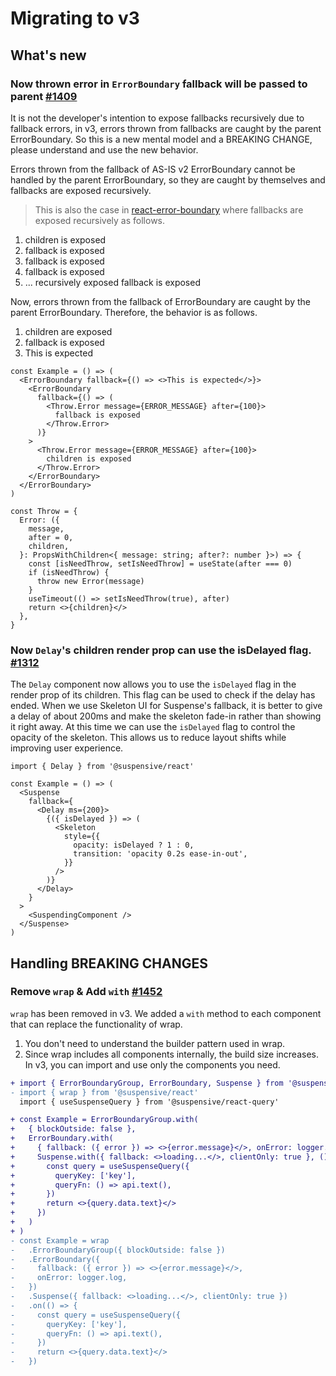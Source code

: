
# Migrating to v3

## What's new

### Now thrown error in `ErrorBoundary` fallback will be passed to parent [#1409](https://github.com/toss/suspensive/pull/1409)

It is not the developer's intention to expose fallbacks recursively due to fallback errors, in v3, errors thrown from fallbacks are caught by the parent ErrorBoundary.
So this is a new mental model and a BREAKING CHANGE, please understand and use the new behavior.

<Callout>

Errors thrown from the fallback of AS-IS v2 ErrorBoundary cannot be handled by the parent ErrorBoundary, so they are caught by themselves and fallbacks are exposed recursively.

> This is also the case in [react-error-boundary](https://github.com/bvaughn/react-error-boundary) where fallbacks are exposed recursively as follows.

1. children is exposed
2. fallback is exposed
3. fallback is exposed
4. fallback is exposed
5. ... recursively exposed fallback is exposed

</Callout>

Now, errors thrown from the fallback of ErrorBoundary are caught by the parent ErrorBoundary. Therefore, the behavior is as follows.

1. children are exposed
2. fallback is exposed
3. This is expected

```tsx /This is expected/ /fallback is exposed/ /children is exposed/
const Example = () => (
  <ErrorBoundary fallback={() => <>This is expected</>}>
    <ErrorBoundary
      fallback={() => (
        <Throw.Error message={ERROR_MESSAGE} after={100}>
          fallback is exposed
        </Throw.Error>
      )}
    >
      <Throw.Error message={ERROR_MESSAGE} after={100}>
        children is exposed
      </Throw.Error>
    </ErrorBoundary>
  </ErrorBoundary>
)

const Throw = {
  Error: ({
    message,
    after = 0,
    children,
  }: PropsWithChildren<{ message: string; after?: number }>) => {
    const [isNeedThrow, setIsNeedThrow] = useState(after === 0)
    if (isNeedThrow) {
      throw new Error(message)
    }
    useTimeout(() => setIsNeedThrow(true), after)
    return <>{children}</>
  },
}
```

### Now `Delay`'s children render prop can use the isDelayed flag. [#1312](https://github.com/toss/suspensive/pull/1312)

The `Delay` component now allows you to use the `isDelayed` flag in the render prop of its children. This flag can be used to check if the delay has ended.
When we use Skeleton UI for Suspense's fallback, it is better to give a delay of about 200ms and make the skeleton fade-in rather than showing it right away.
At this time we can use the `isDelayed` flag to control the opacity of the skeleton. This allows us to reduce layout shifts while improving user experience.

```tsx
import { Delay } from '@suspensive/react'

const Example = () => (
  <Suspense
    fallback={
      <Delay ms={200}>
        {({ isDelayed }) => (
          <Skeleton
            style={{
              opacity: isDelayed ? 1 : 0,
              transition: 'opacity 0.2s ease-in-out',
            }}
          />
        )}
      </Delay>
    }
  >
    <SuspendingComponent />
  </Suspense>
)
```

## Handling BREAKING CHANGES

### Remove `wrap` & Add `with` [#1452](https://github.com/toss/suspensive/pull/1452)

`wrap` has been removed in v3. We added a `with` method to each component that can replace the functionality of wrap.

1. You don't need to understand the builder pattern used in wrap.
2. Since wrap includes all components internally, the build size increases. In v3, you can import and use only the components you need.

```diff
+ import { ErrorBoundaryGroup, ErrorBoundary, Suspense } from '@suspensive/react'
- import { wrap } from '@suspensive/react'
  import { useSuspenseQuery } from '@suspensive/react-query'

+ const Example = ErrorBoundaryGroup.with(
+   { blockOutside: false },
+   ErrorBoundary.with(
+     { fallback: ({ error }) => <>{error.message}</>, onError: logger.log },
+     Suspense.with({ fallback: <>loading...</>, clientOnly: true }, () => {
+       const query = useSuspenseQuery({
+         queryKey: ['key'],
+         queryFn: () => api.text(),
+       })
+       return <>{query.data.text}</>
+     })
+   )
+ )
- const Example = wrap
-   .ErrorBoundaryGroup({ blockOutside: false })
-   .ErrorBoundary({
-     fallback: ({ error }) => <>{error.message}</>,
-     onError: logger.log,
-   })
-   .Suspense({ fallback: <>loading...</>, clientOnly: true })
-   .on(() => {
-     const query = useSuspenseQuery({
-       queryKey: ['key'],
-       queryFn: () => api.text(),
-     })
-     return <>{query.data.text}</>
-   })
```
